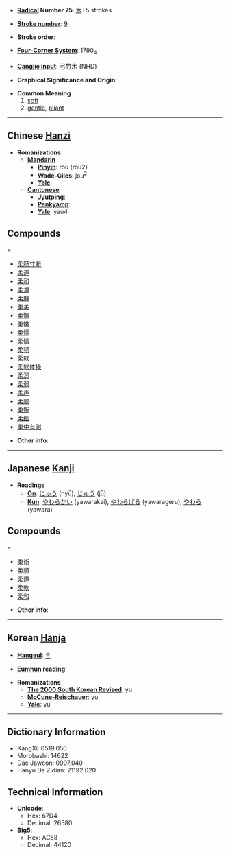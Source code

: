 * '''[[Wiktionary:Chinese radical index| Radical]] Number 75''': [[Wiktionary:Chinese radical index 木|木]]+5 strokes

* '''[[Wiktionary:Chinese total strokes index|Stroke number]]''': [[Wiktionary:Chinese total strokes index 9|9]]

* '''Stroke order''': 

* '''[[Wiktionary:Chinese four corner index|Four-Corner System]]''': 1790<sub>4</sub>

* '''[[Wiktionary:Chinese Cangjie index|Cangjie input]]''': 弓竹木 (NHD)

* '''Graphical Significance and Origin''': 

* '''Common Meaning'''
*#[[soft]]
*# [[gentle]], [[pliant]]

----

== Chinese [[Hanzi]] ==

* '''Romanizations'''
** '''[[Mandarin]]'''
*** '''[[Pinyin]]''': róu (rou2)
*** '''[[Wade-Giles]]''': jou<sup>2</sup>
*** '''[[Yale]]''': 
** '''[[Cantonese]]'''
*** '''[[Jyutping]]''':
*** '''[[Penkyamp]]''': 
*** '''[[Yale]]''': yau4

==Compounds===
*[[柔肠寸断]]
*[[柔道]]
*[[柔和]]
*[[柔滑]]
*[[柔麻]]
*[[柔美]]
*[[柔媚]]
*[[柔嫩]]
*[[柔懦]]
*[[柔情]]
*[[柔韧]]
*[[柔软]]
*[[柔软体操]]
*[[柔润]]
*[[柔弱]]
*[[柔声]]
*[[柔顺]]
*[[柔婉]]
*[[柔细]]
*[[柔中有刚]]

* '''Other info''': 

----

== Japanese [[Kanji]] ==

* '''Readings'''
** '''[[On]]''': [[にゅう]] (nyū), [[じゅう]] (jū)
** '''[[Kun]]''': [[やわらかい]] (yawarakai), [[やわらげる]] (yawarageru), [[やわら]] (yawara)

==Compounds===
*[[柔術]]
*[[柔順]]
*[[柔道]]
*[[柔軟]]
*[[柔和]]

* '''Other info''':  

----

== Korean [[Hanja]] ==

* '''[[Hangeul]]''': [[유]]

* '''[[Eumhun]] reading''': 

* '''Romanizations'''
** '''[[The 2000 South Korean Revised Romanization|The 2000 South Korean Revised]]''': yu
** '''[[McCune-Reischauer]]''': yu
** '''[[Yale]]''': yu

----

== Dictionary Information ==

* KangXi: 0519.050
* Morobashi: 14622
* Dae Jaweon: 0907.040
* Hanyu Da Zidian: 21192.020

== Technical Information ==

* '''Unicode''':
** Hex: 67D4
** Decimal: 26580
* '''Big5''':
** Hex: AC58
** Decimal: 44120